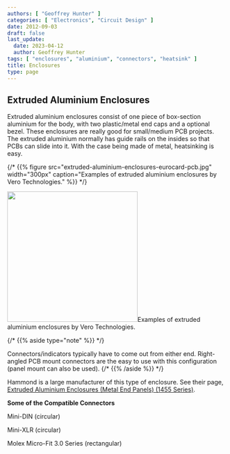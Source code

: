 ```yaml
---
authors: [ "Geoffrey Hunter" ]
categories: [ "Electronics", "Circuit Design" ]
date: 2012-09-03
draft: false
last_update:
  date: 2023-04-12
  author: Geoffrey Hunter
tags: [ "enclosures", "aluminium", "connectors", "heatsink" ]
title: Enclosures
type: page
---
```



## Extruded Aluminium Enclosures

Extruded aluminium enclosures consist of one piece of box-section aluminium for the body, with two plastic/metal end caps and a optional bezel. These enclosures are really good for small/medium PCB projects. The extruded aluminium normally has guide rails on the insides so that PCBs can slide into it. With the case being made of metal, heatsinking is easy.

{/* {{% figure src="extruded-aluminium-enclosures-eurocard-pcb.jpg" width="300px" caption="Examples of extruded aluminium enclosures by Vero Technologies."  %}} */}

<Image src={extruded_aluminium_enclosures_eurocard_pcb} width="300">Examples of extruded aluminium enclosures by Vero Technologies.</Image>

{/* {{% aside type="note" %}} */}
<Aside type="note">
Connectors/indicators typically have to come out from either end. Right-angled PCB mount connectors are the easy to use with this configuration (panel mount can also be used).
{/* {{% /aside %}} */}
</Aside>

Hammond is a large manufacturer of this type of enclosure. See their page, [Extruded Aluminium Enclosures (Metal End Panels) (1455 Series)](http://www.hammondmfg.com/1455.htm).

**Some of the Compatible Connectors**

Mini-DIN (circular)

Mini-XLR (circular)

Molex Micro-Fit 3.0 Series (rectangular)
